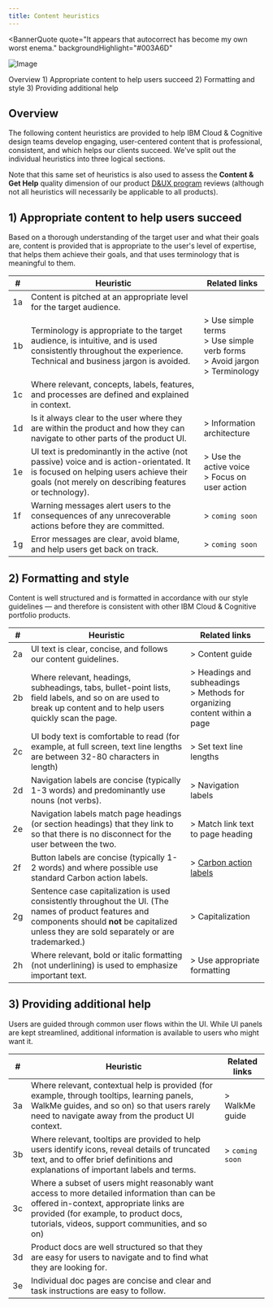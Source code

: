 ```yaml
---
title: Content heuristics
---
```



<BannerQuote
  quote="It appears that autocorrect has become my own worst enema."
  backgroundHighlight="#003A6D"
>

![Image](./images/illustrations/content-heuristics.svg)

</BannerQuote>

<AnchorLinks>
  <AnchorLink>Overview</AnchorLink>
  <AnchorLink>1) Appropriate content to help users succeed</AnchorLink>
  <AnchorLink>2) Formatting and style</AnchorLink>
  <AnchorLink>3) Providing additional help</AnchorLink>
</AnchorLinks>

## Overview
The following content heuristics are provided to help IBM Cloud & Cognitive design teams develop engaging, 
user-centered content that is professional, consistent, and which helps our clients succeed. We've split 
out the individual heuristics into three logical sections. 

Note that this same set of heuristics is also used to assess the **Content & Get Help** quality dimension 
of our product [D&UX program](https://pages.github.ibm.com/cdai-design/dux/) reviews (although not all 
heuristics will necessarily be applicable to all products).


## 1) Appropriate content to help users succeed
Based on a thorough understanding of the target user and what their goals are, content is provided 
that is appropriate to the user's level of expertise, that helps them achieve their goals, and that 
uses terminology that is meaningful to them.

| # | Heuristic | Related links |
| - | --------- | ------------- |
| 1a | Content is pitched at an appropriate level for the target audience. | |
| 1b | Terminology is appropriate to the target audience, is intuitive, and is used consistently throughout the experience. Technical and business jargon is avoided. | > <Link to="/content/content-principles#use-simple-terms">Use simple terms</Link><br/>> <Link to="/content/language-and-grammar#use-simple-verb-forms">Use simple verb forms</Link><br/>> <Link to="/content/language-and-grammar#avoid-jargon">Avoid jargon</Link><br/>> <Link to="/content/terminology/approved-terms">Terminology</Link> |
| 1c | Where relevant, concepts, labels, features, and processes are defined and explained in context. | |
| 1d | Is it always clear to the user where they are within the product and how they can navigate to other parts of the product UI. | > <Link to="/content/ia">Information architecture</Link> |
| 1e | UI text is predominantly in the active (not passive) voice and is action-orientated. It is focused on helping users achieve their goals (not merely on describing features or technology). | > <Link to="/content/language-and-grammar/#use-the-active-voice">Use the active voice</Link><br/>> <Link to="/content/content-principles#focus-on-user-action">Focus on user action</Link> |
| 1f | Warning messages alert users to the consequences of any unrecoverable actions before they are committed. | > `coming soon` |
| 1g | Error messages are clear, avoid blame, and help users get back on track. | > `coming soon` |


## 2) Formatting and style
Content is well structured and is formatted in accordance with our style guidelines — and therefore is consistent with other IBM Cloud & Cognitive portfolio products.

| # | Heuristic | Related links |
| - | --------- | ------------- |
| 2a | UI text is clear, concise, and follows our content guidelines. | > <Link to="/content/overview/overview">Content guide</Link> |
| 2b | Where relevant, headings, subheadings, tabs, bullet-point lists, field labels, and so on are used to break up content and to help users quickly scan the page. | > <Link to="/content/ia#headings-and-subheadings">Headings and subheadings</Link><br/>> <Link to="/content/ia#methods-for-organizing-content-within-a-page">Methods for organizing content within a page</Link> |
| 2c | UI body text is comfortable to read (for example, at full screen, text line lengths are between 32-80 characters in length) | > <Link to="/content/content-principles#set-text-line-lengths">Set text line lengths</Link> |
| 2d | Navigation labels are concise (typically 1-3 words) and predominantly use nouns (not verbs). | > <Link to="/content/navigation-labels">Navigation labels</Link> |
| 2e | Navigation labels match page headings (or section headings) that they link to so that there is no disconnect for the user between the two. | > <Link to="/content/navigation-labels#match-link-text-to-page-heading">Match link text to page heading</Link> |
| 2f | Button labels are concise (typically 1-2 words) and where possible use standard Carbon action labels. | > [Carbon action labels](https://www.carbondesignsystem.com/guidelines/content/action-labels/) |
| 2g | Sentence case capitalization is used consistently throughout the UI. (The names of product features and components should **not** be capitalized unless they are sold separately or are trademarked.) | > <Link to="/content/capitalization">Capitalization</Link> |
| 2h | Where relevant, bold or italic formatting (not underlining) is used to emphasize important text. | > <Link to="/content/content-principles#use-appropriate-formatting">Use appropriate formatting</Link> |


## 3) Providing additional help
Users are guided through common user flows within the UI. While UI panels are kept streamlined, additional information is available to users who might want it.

| # | Heuristic | Related links |
| - | --------- | ------------- |
| 3a | Where relevant, contextual help is provided (for example, through tooltips, learning panels, WalkMe guides, and so on) so that users rarely need to navigate away from the product UI context. | > <Link to="../../walkme/overview/overview">WalkMe guide</Link> |
| 3b | Where relevant, tooltips are provided to help users identify icons, reveal details of truncated text, and to offer brief definitions and explanations of important labels and terms. | > `coming soon` |
| 3c | Where a subset of users might reasonably want access to more detailed information than can be offered in-context, appropriate links are provided (for example, to product docs, tutorials, videos, support communities, and so on) | |
| 3d | Product docs are well structured so that they are easy for users to navigate and to find what they are looking for. | |
| 3e | Individual doc pages are concise and clear and task instructions are easy to follow. | |
